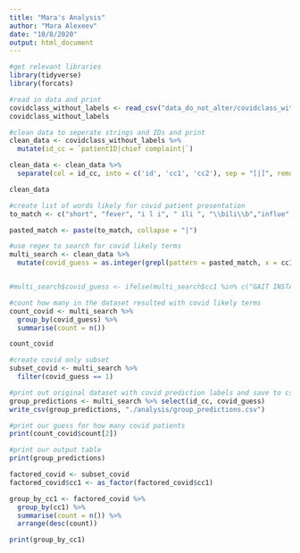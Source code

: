 ```yaml
---
title: "Mara's Analysis"
author: "Mara Alexeev"
date: "10/8/2020"
output: html_document
---
```

```r
#get relevant libraries
library(tidyverse)
library(forcats)
```


```r
#read in data and print
covidclass_without_labels <- read_csv("data_do_not_alter/covidclass_without_labels.csv")
covidclass_without_labels
```


```r
#clean data to seperate strings and IDs and print
clean_data <- covidclass_without_labels %>%
  mutate(id_cc = `patientID|chief complaint|`) 

clean_data <- clean_data %>%
  separate(col = id_cc, into = c('id', 'cc1', 'cc2'), sep = "[|]", remove = F)

clean_data
```


```r
#create list of words likely for covid patient presentation
to_match <- c("short", "fever", "i l i", " ili ", "\\bili\\b","influe", "covid", "HYPOXIA", "DYSPNEA", "SOB", "cough", "DOE")

pasted_match <- paste(to_match, collapse = "|")
```

```r
#use regex to search for covid likely terms
multi_search <- clean_data %>%
  mutate(covid_guess = as.integer(grepl(pattern = pasted_match, x = cc1, ignore.case = TRUE))) 


#multi_search$covid_guess <- ifelse(multi_search$cc1 %in% c("GAIT INSTABILITY"), multi_search$covid_guess == 0, multi_search$cc1)
```

```r
#count how many in the dataset resulted with covid likely terms
count_covid <- multi_search %>%
  group_by(covid_guess) %>%
  summarise(count = n())

count_covid
```
```r
#create covid only subset
subset_covid <- multi_search %>%
  filter(covid_guess == 1)
```

```r
#print out original dataset with covid prediction labels and save to csv:
group_predictions <- multi_search %>% select(id_cc, covid_guess)
write_csv(group_predictions, "./analysis/group_predictions.csv")

#print our guess for how many covid patients 
print(count_covid$count[2])

#print our output table
print(group_predictions)


```
```r

factored_covid <- subset_covid
factored_covid$cc1 <- as_factor(factored_covid$cc1)

group_by_cc1 <- factored_covid %>% 
  group_by(cc1) %>%
  summarise(count = n()) %>%
  arrange(desc(count))

print(group_by_cc1)

```


